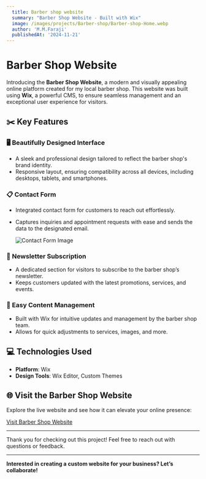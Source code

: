```yaml
---
  title: Barber shop website
  summary: "Barber Shop Website - Built with Wix"
  image: /images/projects/Barber-shop/Barber-shop-Home.webp
  author: 'M.M.Faraji'
  publishedAt: '2024-11-21'
---
```


# Barber Shop Website

Introducing the **Barber Shop Website**, a modern and visually appealing online
platform created for my local barber shop. This website was built using **Wix**,
a powerful CMS, to ensure seamless management and an exceptional user experience
for visitors.

## ✂️ Key Features

### 🖥️ Beautifully Designed Interface

- A sleek and professional design tailored to reflect the barber shop's brand
  identity.
- Responsive layout, ensuring compatibility across all devices, including
  desktops, tablets, and smartphones.

### 📋 Contact Form

- Integrated contact form for customers to reach out effortlessly.
- Captures inquiries and appointment requests with ease and sends the data to
  the designated email.

  ![Contact Form Image](/images/projects/Barber-shop/Barber-shop-contact.webp)

### 📰 Newsletter Subscription

- A dedicated section for visitors to subscribe to the barber shop’s newsletter.
- Keeps customers updated with the latest promotions, services, and events.

### 🔧 Easy Content Management

- Built with Wix for intuitive updates and management by the barber shop team.
- Allows for quick adjustments to services, images, and more.

## 💻 Technologies Used

- **Platform**: Wix
- **Design Tools**: Wix Editor, Custom Themes

## 🌐 Visit the Barber Shop Website

Explore the live website and see how it can elevate your online presence:

[Visit Barber Shop Website](#)

---

Thank you for checking out this project! Feel free to reach out with questions
or feedback.

---

**Interested in creating a custom website for your business? Let’s
collaborate!**
